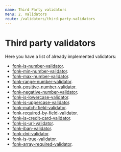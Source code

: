 ```yaml
---
name: Third Party validators
menu: 2. Validators
route: /validators/third-party-validators
---
```


# Third party validators

Here you have a list of already implemented validators:

- [fonk-is-number-validator](https://github.com/Lemoncode/fonk-is-number-validator).
- [fonk-min-number-validator](https://github.com/Lemoncode/fonk-min-number-validator).
- [fonk-max-number-validator](https://github.com/Lemoncode/fonk-max-number-validator).
- [fonk-range-number-validator](https://github.com/Lemoncode/fonk-range-number-validator).
- [fonk-positive-number-validator](https://github.com/Lemoncode/fonk-positive-number-validator).
- [fonk-negative-number-validator](https://github.com/Lemoncode/fonk-negative-number-validator).
- [fonk-is-lowercase-validator](https://github.com/Lemoncode/fonk-is-lowercase-validator).
- [fonk-is-uppercase-validator](https://github.com/Lemoncode/fonk-is-uppercase-validator).
- [fonk-match-field-validator](https://github.com/Lemoncode/fonk-match-field-validator).
- [fonk-required-by-field-validator](https://github.com/Lemoncode/fonk-required-by-field-validator).
- [fonk-is-credit-card-validator](https://github.com/Lemoncode/fonk-is-credit-card-validator).
- [fonk-is-url-validator](https://github.com/Lemoncode/fonk-is-url-validator).
- [fonk-iban-validator](https://github.com/Lemoncode/fonk-iban-validator).
- [fonk-dni-validator](https://github.com/Lemoncode/fonk-dni-validator).
- [fonk-is-true-validator](https://github.com/Lemoncode/fonk-is-true-validator).
- [fonk-array-required-validator](https://github.com/Lemoncode/fonk-array-required-validator).
